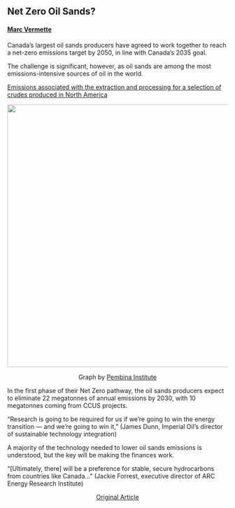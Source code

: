 ## Net Zero Oil Sands?

####  [Marc Vermette](https://ca.linkedin.com/in/marc-vermette)

Canada’s largest oil sands producers have agreed to work together to reach a net-zero emissions target by 2050, in line with Canada’s 2035 goal.

The challenge is significant, however, as oil sands are among the most emissions-intensive sources of oil in the world.


[Emissions associated with the extraction and processing for a selection of crudes produced in North America](https://www.pembina.org/blog/real-ghg-trend-oilsands){width=600px}

<center>
![](https://www.pembina.org/images/blogs/os50-blog1-figure-2.png){width=600px}

Graph by [Pembina Institute](https://www.pembina.org/about/about-pembina){width=600px}
</center>

In the first phase of their Net Zero pathway, the oil sands producers expect to eliminate 22 megatonnes of annual emissions by 2030, with 10 megatonnes coming from CCUS projects.

“Research is going to be required for us if we’re going to win the energy transition — and we’re going to win it,” (James Dunn, Imperial Oil’s director of sustainable technology integration)

A majority of the technology needed to lower oil sands emissions is understood, but the key will be making the finances work.

“[Ultimately, there] will be a preference for stable, secure hydrocarbons from countries like Canada…” (Jackie Forrest, executive director of ARC Energy Research Institute)

<center>
[Original Article](https://calgaryherald.com/opinion/columnists/varcoe-net-zero-oilsands-lng-pivotal-for-the-future-of-canadas-energy-sector)
</center>